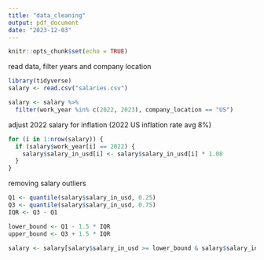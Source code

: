 ```yaml
---
title: "data_cleaning"
output: pdf_document
date: "2023-12-03"
---
```


```r
knitr::opts_chunk$set(echo = TRUE)
```

read data, filter years and company location
```r
library(tidyverse)
salary <- read.csv("salaries.csv")

salary <- salary %>%
  filter(work_year %in% c(2022, 2023), company_location == "US")
```

adjust 2022 salary for inflation (2022 US inflation rate avg 8%)
```r
for (i in 1:nrow(salary)) {
  if (salary$work_year[i] == 2022) {
    salary$salary_in_usd[i] <- salary$salary_in_usd[i] * 1.08
  }
}
```

removing salary outliers
```r
Q1 <- quantile(salary$salary_in_usd, 0.25)
Q3 <- quantile(salary$salary_in_usd, 0.75)
IQR <- Q3 - Q1

lower_bound <- Q1 - 1.5 * IQR
upper_bound <- Q3 + 1.5 * IQR

salary <- salary[salary$salary_in_usd >= lower_bound & salary$salary_in_usd <= upper_bound, ]
```



